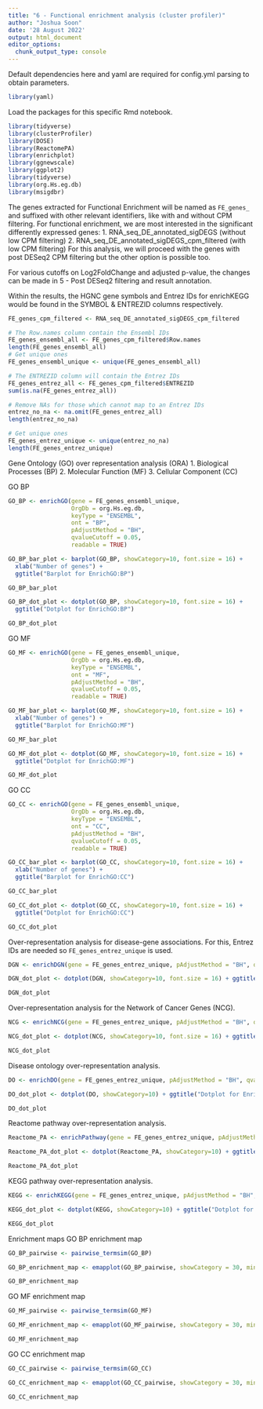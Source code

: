 ```yaml
---
title: "6 - Functional enrichment analysis (cluster profiler)"
author: "Joshua Soon"
date: '28 August 2022'
output: html_document
editor_options: 
  chunk_output_type: console
---
```




Default dependencies here and yaml are required for config.yml parsing to obtain parameters.
```r
library(yaml)
```



Load the packages for this specific Rmd notebook.
```r
library(tidyverse)
library(clusterProfiler)
library(DOSE)
library(ReactomePA)
library(enrichplot)
library(ggnewscale)
library(ggplot2)
library(tidyverse)
library(org.Hs.eg.db)
library(msigdbr)
```



The genes extracted for Functional Enrichment will be named as `FE_genes_` and suffixed with other relevant identifiers, like with and without CPM filtering.
For functional enrichment, we are most interested in the significant differently expressed genes:
1. RNA_seq_DE_annotated_sigDEGS (without low CPM filtering)
2. RNA_seq_DE_annotated_sigDEGS_cpm_filtered (with low CPM filtering)
For this analysis, we will proceed with the genes with post DESeq2 CPM filtering but the other option is possible too.

For various cutoffs on Log2FoldChange and adjusted p-value, the changes can be made in 5 - Post DESeq2 filtering and result annotation.

Within the results, the HGNC gene symbols and Entrez IDs for enrichKEGG would be found in the SYMBOL & ENTREZID columns respectively.
```r
FE_genes_cpm_filtered <- RNA_seq_DE_annotated_sigDEGS_cpm_filtered

# The Row.names column contain the Ensembl IDs
FE_genes_ensembl_all <- FE_genes_cpm_filtered$Row.names
length(FE_genes_ensembl_all)
# Get unique ones
FE_genes_ensembl_unique <- unique(FE_genes_ensembl_all)

# The ENTREZID column will contain the Entrez IDs
FE_genes_entrez_all <- FE_genes_cpm_filtered$ENTREZID
sum(is.na(FE_genes_entrez_all))

# Remove NAs for those which cannot map to an Entrez IDs
entrez_no_na <- na.omit(FE_genes_entrez_all)
length(entrez_no_na)

# Get unique ones
FE_genes_entrez_unique <- unique(entrez_no_na)
length(FE_genes_entrez_unique)
```



Gene Ontology (GO) over representation analysis (ORA)
1. Biological Processes (BP)
2. Molecular Function (MF)
3. Cellular Component (CC)

GO BP
```r
GO_BP <- enrichGO(gene = FE_genes_ensembl_unique,
                  OrgDb = org.Hs.eg.db,
                  keyType = "ENSEMBL",
                  ont = "BP",
                  pAdjustMethod = "BH",
                  qvalueCutoff = 0.05,
                  readable = TRUE)

GO_BP_bar_plot <- barplot(GO_BP, showCategory=10, font.size = 16) +
  xlab("Number of genes") +
  ggtitle("Barplot for EnrichGO:BP")

GO_BP_bar_plot

GO_BP_dot_plot <- dotplot(GO_BP, showCategory=10, font.size = 16) +
  ggtitle("Dotplot for EnrichGO:BP")

GO_BP_dot_plot
```

GO MF
```r
GO_MF <- enrichGO(gene = FE_genes_ensembl_unique,
                  OrgDb = org.Hs.eg.db,
                  keyType = "ENSEMBL",
                  ont = "MF",
                  pAdjustMethod = "BH",
                  qvalueCutoff = 0.05,
                  readable = TRUE)

GO_MF_bar_plot <- barplot(GO_MF, showCategory=10, font.size = 16) +
  xlab("Number of genes") +
  ggtitle("Barplot for EnrichGO:MF")

GO_MF_bar_plot

GO_MF_dot_plot <- dotplot(GO_MF, showCategory=10, font.size = 16) +
  ggtitle("Dotplot for EnrichGO:MF")

GO_MF_dot_plot
```

GO CC
```r
GO_CC <- enrichGO(gene = FE_genes_ensembl_unique,
                  OrgDb = org.Hs.eg.db,
                  keyType = "ENSEMBL",
                  ont = "CC",
                  pAdjustMethod = "BH",
                  qvalueCutoff = 0.05,
                  readable = TRUE)

GO_CC_bar_plot <- barplot(GO_CC, showCategory=10, font.size = 16) +
  xlab("Number of genes") +
  ggtitle("Barplot for EnrichGO:CC")

GO_CC_bar_plot

GO_CC_dot_plot <- dotplot(GO_CC, showCategory=10, font.size = 16) +
  ggtitle("Dotplot for EnrichGO:CC")

GO_CC_dot_plot
```



Over-representation analysis for disease-gene associations.
For this, Entrez IDs are needed so `FE_genes_entrez_unique` is used.
```r
DGN <- enrichDGN(gene = FE_genes_entrez_unique, pAdjustMethod = "BH", qvalueCutoff = 0.05, readable = TRUE)

DGN_dot_plot <- dotplot(DGN, showCategory=10, font.size = 16) + ggtitle("Dotplot for EnrichDGN")

DGN_dot_plot
```



Over-representation analysis for the Network of Cancer Genes (NCG).
```r
NCG <- enrichNCG(gene = FE_genes_entrez_unique, pAdjustMethod = "BH", qvalueCutoff = 0.05, readable = TRUE)

NCG_dot_plot <- dotplot(NCG, showCategory=10, font.size = 16) + ggtitle("Dotplot for EnrichNCG")

NCG_dot_plot
```



Disease ontology over-representation analysis.
```r
DO <- enrichDO(gene = FE_genes_entrez_unique, pAdjustMethod = "BH", qvalueCutoff = 0.05, readable = TRUE)

DO_dot_plot <- dotplot(DO, showCategory=10) + ggtitle("Dotplot for EnrichDO")

DO_dot_plot
```



Reactome pathway over-representation analysis.
```r
Reactome_PA <- enrichPathway(gene = FE_genes_entrez_unique, pAdjustMethod = "BH", qvalueCutoff = 0.05, readable=TRUE)

Reactome_PA_dot_plot <- dotplot(Reactome_PA, showCategory=10) + ggtitle("Dotplot for Reactome pathway")

Reactome_PA_dot_plot
```



KEGG pathway over-representation analysis.
```r
KEGG <- enrichKEGG(gene = FE_genes_entrez_unique, pAdjustMethod = "BH", qvalueCutoff = 0.05)

KEGG_dot_plot <- dotplot(KEGG, showCategory=10) + ggtitle("Dotplot for EnrichKEGG")

KEGG_dot_plot
```



Enrichment maps
GO BP enrichment map
```r
GO_BP_pairwise <- pairwise_termsim(GO_BP)

GO_BP_enrichment_map <- emapplot(GO_BP_pairwise, showCategory = 30, min_edge = 0.2, cex_label_category = 1)

GO_BP_enrichment_map
```

GO MF enrichment map
```r
GO_MF_pairwise <- pairwise_termsim(GO_MF)

GO_MF_enrichment_map <- emapplot(GO_MF_pairwise, showCategory = 30, min_edge = 0.2, cex_label_category = 1)

GO_MF_enrichment_map
```

GO CC enrichment map
```r
GO_CC_pairwise <- pairwise_termsim(GO_CC)

GO_CC_enrichment_map <- emapplot(GO_CC_pairwise, showCategory = 30, min_edge = 0.2, cex_label_category = 1)

GO_CC_enrichment_map
```
